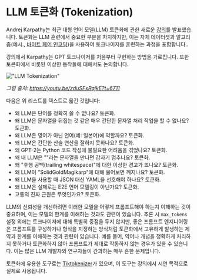 # LLM 토큰화 (Tokenization)

Andrej Karpathy는 최근 대형 언어 모델(LLM) 토큰화에 관한 새로운 [강의](https://youtu.be/zduSFxRajkE?si=Hq_93DBE72SQt73V)를 발표했습니다. 토큰화는 LLM 훈련에서 중요한 부분을 차지하지만, 이는 자체 데이터셋과 알고리즘(예시., [바이트 페어 인코딩](https://en.wikipedia.org/wiki/Byte_pair_encoding))을 사용하여 토크나이저를 훈련하는 과정을 포함합니다.. 

강의에서 Karpathy는 GPT 토크나이저를 처음부터 구현하는 방법을 가르칩니다. 또한 토큰화에서 비롯된 이상한 동작들에 대해서도 논의합니다.

!["LLM Tokenization"](../../img/research/tokenization.png)

*그림 출처: https://youtu.be/zduSFxRajkE?t=6711*

다음은 위 리스트를 텍스트로 옮긴 것입니다:

- 왜 LLM은 단어를 정확히 쓸 수 없나요? 토큰화.
- 왜 LLM은 문자열을 뒤집는 것 같은 매우 간단한 문자열 처리 작업을 할 수 없나요? 토큰화.
- 왜 LLM은 영어가 아닌 언어(예: 일본어)에 약할까요? 토큰화.
- 왜 LLM은 간단한 산술 연산을 잘하지 못하나요? 토큰화.
- 왜 GPT-2는 Python 코드 작성에 불필요한 어려움을 겪었나요? 토큰화.
- 왜 내 LLM은 "<endoftext>"라는 문자열을 만나면 갑자기 멈추나요? 토큰화.
- 왜 "후행 공백(trailing whitespace)"에 대한 이상한 경고가 뜨나요? 토큰화.
- 왜 LLM이 "SolidGoldMagikarp"에 대해 물어보면 깨지나요? 토큰화.
- 왜 LLM을 사용할 때 JSON 대신 YAML을 선호해야 하나요? 토큰화.
- 왜 LLM은 실제로는 E2E 언어 모델링이 아닌가요? 토큰화.
- 고통의 진짜 근원은 무엇인가요? 토큰화.

LLM의 신뢰성을 개선하려면 이러한 모델을 어떻게 프롬프트해야 하는지 이해하는 것이 중요하며, 이는 모델의 한계를 이해하는 것과도 관련이 있습니다. 추론 시 `max_tokens` 설정 외에는 토크나이저에 대해 특별히 중점을 두지 않지만, 좋은 프롬프트 엔지니어링은 프롬프트를 구성하거나 형식을 지정하는 방식처럼 토큰화에서 고유하게 발생하는 제약과 한계를 이해하는 것과 관련이 있습니다. 예를 들어, 약어나 개념을 정확하게 처리하지 못하거나 토큰화하지 않아 프롬프트가 제대로 작동하지 않는 경우가 있을 수 있습니다. 이는 많은 LLM 개발자와 연구자들이 간과하는 매우 흔한 문제입니다.

토큰화에 유용한 도구로는 [Tiktokenizer](https://tiktokenizer.vercel.app/)가 있으며, 이 도구는 강의에서 시연 목적으로 실제로 사용됩니다.


